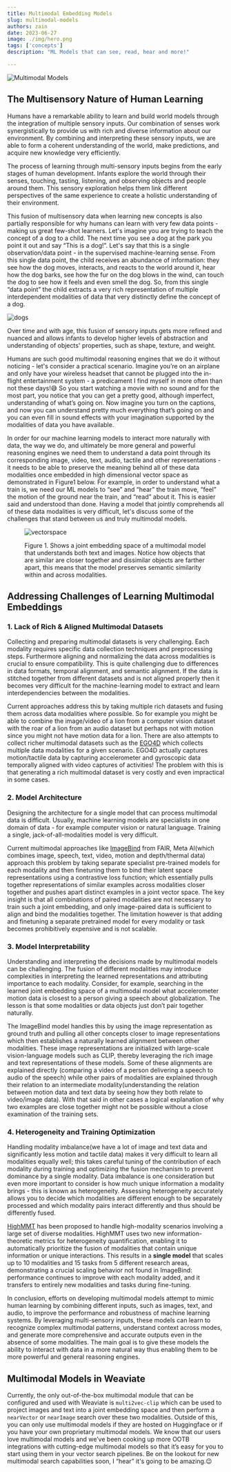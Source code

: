 ```yaml
---
title: Multimodal Embedding Models
slug: multimodal-models
authors: zain
date: 2023-06-27
image: ./img/hero.png
tags: ['concepts']
description: "ML Models that can see, read, hear and more!"

---
```


![Multimodal Models](./img/hero.png)

<!-- truncate -->

## The Multisensory Nature of Human Learning

Humans have a remarkable ability to learn and build world models through the integration of multiple sensory inputs. Our combination of senses work synergistically to provide us with rich and diverse information about our environment. By combining and interpreting these sensory inputs, we are able to form a coherent understanding of the world, make predictions, and acquire new knowledge very efficiently.

The process of learning through multi-sensory inputs begins from the early stages of human development. Infants explore the world through their senses, touching, tasting, listening, and observing objects and people around them. This sensory exploration helps them link different perspectives of the same experience to create a holistic understanding of their environment.

This fusion of multisensory data when learning new concepts is also partially responsible for why humans can learn with very few data points - making us great few-shot learners. Let's imagine you are trying to teach the concept of a dog to a child. The next time you see a dog at the park you point it out and say “This is a dog!”. Let's say that this is a single observation/data point - in the supervised machine-learning sense. From this single data point, the child receives an abundance of information: they see how the dog moves, interacts, and reacts to the world around it, hear how the dog barks, see how the fur on the dog blows in the wind, can touch the dog to see how it feels and even smell the dog. So, from this single “data point” the child extracts a very rich representation of multiple interdependent modalities of data that very distinctly define the concept of a dog.

![dogs](./img/dogs.jpg)

Over time and with age, this fusion of sensory inputs gets more refined and nuanced and allows infants to develop higher levels of abstraction and understanding of objects' properties, such as shape, texture, and weight.

Humans are such good multimodal reasoning engines that we do it without noticing - let's consider a practical scenario. Imagine you’re on an airplane and only have your wireless headset that cannot be plugged into the in-flight entertainment system - a predicament I find myself in more often than not these days!😅 So you start watching a movie with no sound and for the most part, you notice that you can get a pretty good, although imperfect, understanding of what’s going on. Now imagine you turn on the captions, and now you can understand pretty much everything that’s going on and you can even fill in sound effects with your imagination supported by the modalities of data you have available.

In order for our machine learning models to interact more naturally with data, the way we do, and ultimately be more general and powerful reasoning engines we need them to understand a data point through its corresponding image, video, text, audio, tactile and other representations - it needs to be able to preserve the meaning behind all of these data modalities once embedded in high dimensional vector space as demonstrated in Figure1 below. For example, in order to understand what a train is, we need our ML models to “see” and “hear” the train move, “feel” the motion of the ground near the train, and “read” about it. This is easier said and understood than done. Having a model that jointly comprehends all of these data modalities is very difficult, let's discuss some of the challenges that stand between us and truly multimodal models.

<figure>

![vectorspace](./img/vectorspace.png)
<figcaption>Figure 1. Shows a joint embedding space of a multimodal model that understands both text and images. Notice how objects that are similar are closer together and dissimilar objects are farther apart, this means that the model preserves semantic similarity within and across modalities.</figcaption>

</figure>

## Addressing Challenges of Learning Multimodal Embeddings

### 1. Lack of Rich & Aligned Multimodal Datasets

Collecting and preparing multimodal datasets is very challenging. Each modality requires specific data collection techniques and preprocessing steps. Furthermore aligning and normalizing the data across modalities is crucial to ensure compatibility. This is quite challenging due to differences in data formats, temporal alignment, and semantic alignment. If the data is stitched together from different datasets and is not aligned properly then it becomes very difficult for the machine-learning model to extract and learn interdependencies between the modalities.

Current approaches address this by taking multiple rich datasets and fusing them across data modalities where possible. So for example you might be able to combine the image/video of a lion from a computer vision dataset with the roar of a lion from an audio dataset but perhaps not with motion since you might not have motion data for a lion. There are also attempts to collect richer multimodal datasets such as the [EGO4D](https://ego4d-data.org/docs/) which collects multiple data modalities for a given scenario. EGO4D actually captures motion/tactile data by capturing accelerometer and gyroscopic data temporally aligned with video captures of activities! The problem with this is that generating a rich multimodal dataset is very costly and even impractical in some cases.

### 2. Model Architecture

Designing the architecture for a single model that can process multimodal data is difficult. Usually, machine learning models are specialists in one domain of data - for example computer vision or natural language. Training a single, jack-of-all-modalities model is very difficult.

Current multimodal approaches like [ImageBind](https://arxiv.org/abs/2305.05665) from FAIR, Meta AI(which combines image, speech, text, video, motion and depth/thermal data) approach this problem by taking separate specialist pre-trained models for each modality and then finetuning them to bind their latent space representations using a contrastive loss function; which essentially pulls together representations of similar examples across modalities closer together and pushes apart distinct examples in a joint vector space. The key insight is that all combinations of paired modalities are not necessary to train such a joint embedding, and only image-paired data is sufficient to align and bind the modalities together. The limitation however is that adding and finetuning a separate pretrained model for every modality or task becomes prohibitively expensive and is not scalable.

### 3. Model Interpretability

Understanding and interpreting the decisions made by multimodal models can be challenging. The fusion of different modalities may introduce complexities in interpreting the learned representations and attributing importance to each modality. Consider, for example, searching in the learned joint embedding space of a multimodal model what accelerometer motion data is closest to a person giving a speech about globalization. The lesson is that some modalities or data objects just don’t pair together naturally.

The ImageBind model handles this by using the image representation as ground truth and pulling all other concepts closer to image representations which then establishes a naturally learned alignment between other modalities. These image representations are initialized with large-scale vision-language models such as CLIP, thereby leveraging the rich image and text representations of these models. Some of these alignments are explained directly (comparing a video of a person delivering a speech to audio of the speech) while other pairs of modalities are explained through their relation to an intermediate modality(understanding the relation between motion data and text data by seeing how they both relate to video/image data). With that said in other cases a logical explanation of why two examples are close together might not be possible without a close examination of the training sets.

### 4. Heterogeneity and Training Optimization

Handling modality imbalance(we have a lot of image and text data and significantly less motion and tactile data) makes it very difficult to learn all modalities equally well; this takes careful tuning of the contribution of each modality during training and optimizing the fusion mechanism to prevent dominance by a single modality. Data imbalance is one consideration but even more important to consider is how much unique information a modality brings - this is known as heterogeneity. Assessing heterogeneity accurately allows you to decide which modalities are different enough to be separately processed and which modality pairs interact differently and thus should be differently fused.

[HighMMT](https://arxiv.org/abs/2203.01311) has been proposed to handle high-modality scenarios involving a large set of diverse modalities. HighMMT uses two new information-theoretic metrics for heterogeneity quantification, enabling it to automatically prioritize the fusion of modalities that contain unique information or unique interactions. This results in a **single model** that scales up to 10 modalities and 15 tasks from 5 different research areas, demonstrating a crucial scaling behavior not found in ImageBind: performance continues to improve with each modality added, and it transfers to entirely new modalities and tasks during fine-tuning.

In conclusion, efforts on developing multimodal models attempt to mimic human learning by combining different inputs, such as images, text, and audio, to improve the performance and robustness of machine learning systems. By leveraging multi-sensory inputs, these models can learn to recognize complex multimodal patterns, understand context across modes, and generate more comprehensive and accurate outputs even in the absence of some modalities. The main goal is to give these models the ability to interact with data in a more natural way thus enabling them to be more powerful and general reasoning engines.

## Multimodal Models in Weaviate

Currently, the only out-of-the-box multimodal module that can be configured and used with Weaviate is `multi2vec-clip` which can be used to project images and text into a joint embedding space and then perform a `nearVector` or `nearImage` search over these two modalities. Outside of this, you can only use multimodal models if they are hosted on Huggingface or if you have your own proprietary multimodal models. We know that our users love multimodal models and we’ve been cooking up more OOTB integrations with cutting-edge multimodal models so that it’s easy for you to start using them in your vector search pipelines. Be on the lookout for new multimodal search capabilities soon, I “hear” it's going to be amazing.😉


<WhatNext />

